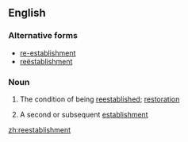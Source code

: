 ==English==

===Alternative forms===
*[[re-establishment]]
* [[reëstablishment]]

===Noun===
{{en-noun|s|-}}

#{{uncountable}} The condition of being [[reestablish]]ed; [[restoration]]
#{{countable}} A second or subsequent [[establishment]]

[[zh:reestablishment]]